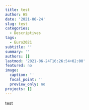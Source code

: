 ```yaml
---
title: test
author: HS
date: '2021-06-24'
slug: test
categories:
  - Descriptives
tags:
  - Euro2021
subtitle: ''
summary: ''
authors: []
lastmod: '2021-06-24T16:26:54+02:00'
featured: no
image:
  caption: ''
  focal_point: ''
  preview_only: no
projects: []
---
```


test